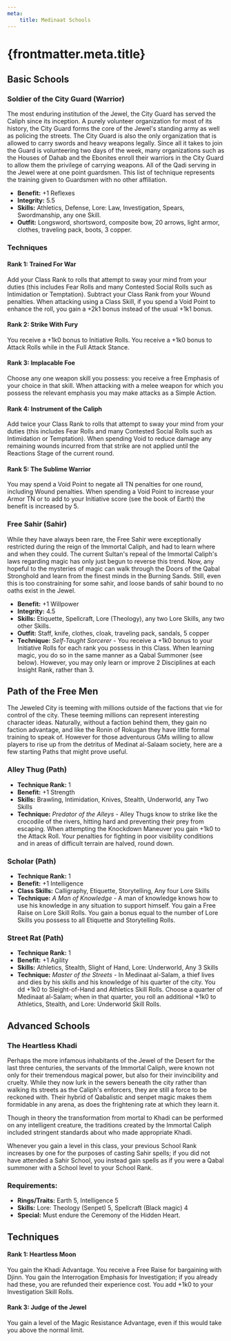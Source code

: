```yaml
---
meta:
    title: Medinaat Schools
---
```

# {frontmatter.meta.title}

## Basic Schools

### Soldier of the City Guard (Warrior)

The most enduring institution of the Jewel, the City Guard has served the Caliph since its inception. A purely volunteer organization for most of its history, the City Guard forms the core of the Jewel's standing army as well as policing the streets. The City Guard is also the only organization that is allowed to carry swords and heavy weapons legally. Since all it takes to join the Guard is volunteering two days of the week, many organizations such as the Houses of Dahab and the Ebonites enroll their warriors in the City Guard to allow them the privilege of carrying weapons. All of the Qadi serving in the Jewel were at one point guardsmen. This list of technique represents the training given to Guardsmen with no other affiliation.

- <strong>Benefit:</strong> +1 Reflexes
- <strong>Integrity:</strong> 5.5
- <strong>Skills:</strong> Athletics, Defense, Lore: Law, Investigation, Spears, Swordmanship, any one Skill.
- <strong>Outfit:</strong> Longsword, shortsword, composite bow, 20 arrows, light armor, clothes, traveling pack, boots, 3 copper.

### Techniques
#### Rank 1: Trained For War

Add your Class Rank to rolls that attempt to sway your mind from your duties (this includes Fear Rolls and many Contested Social Rolls such as Intimidation or Temptation). Subtract your Class Rank from your Wound penalties. When attacking using a Class Skill, if you spend a Void Point to enhance the roll, you gain a +2k1 bonus instead of the usual +1k1 bonus.
#### Rank 2: Strike With Fury

You receive a +1k0 bonus to Initiative Rolls. You receive a +1k0 bonus to Attack Rolls while in the Full Attack Stance.
#### Rank 3: Implacable Foe

Choose any one weapon skill you possess: you receive a free Emphasis of your choice in that skill. When attacking with a melee weapon for which you possess the relevant emphasis you may make attacks as a Simple Action.
#### Rank 4: Instrument of the Caliph

Add twice your Class Rank to rolls that attempt to sway your mind from your duties (this includes Fear Rolls and many Contested Social Rolls such as Intimidation or Temptation). When spending Void to reduce damage any remaining wounds incurred from that strike are not applied until the Reactions Stage of the current round.
#### Rank 5: The Sublime Warrior

You may spend a Void Point to negate all TN penalties for one round, including Wound penalties. When spending a Void Point to increase your Armor TN or to add to your Initiative score (see the book of Earth) the benefit is increased by 5.
### Free Sahir (Sahir)

While they have always been rare, the Free Sahir were exceptionally restricted during the reign of the Immortal Caliph, and had to learn where and when they could. The current Sultan's repeal of the Immortal Caliph's laws regarding magic has only just begun to reverse this trend. Now, any hopeful to the mysteries of magic can walk through the Doors of the Qabal Stronghold and learn from the finest minds in the Burning Sands. Still, even this is too constraining for some sahir, and loose bands of sahir bound to no oaths exist in the Jewel.

- <strong>Benefit:</strong> +1 Willpower
- <strong>Integrity:</strong> 4.5
- <strong>Skills:</strong> Etiquette, Spellcraft, Lore (Theology), any two Lore Skills, any two other Skills.
- <strong>Outfit:</strong> Staff, knife, clothes, cloak, traveling pack, sandals, 5 copper
- <strong>Technique:</strong> <em>Self-Taught Sorcerer</em> - You receive a +1k0 bonus to your Initiative Rolls for each rank you possess in this Class. When learning magic, you do so in the same manner as a Qabal Summoner (see below). However, you may only learn or improve 2 Disciplines at each Insight Rank, rather than 3.

## Path of the Free Men

The Jeweled City is teeming with millions outside of the factions that vie for control of the city. These teeming millions can represent interesting character ideas. Naturally, without a faction behind them, they gain no faction advantage, and like the Ronin of Rokugan they have little formal training to speak of. However for those adventurous GMs willing to allow players to rise up from the detritus of Medinat al-Salaam society, here are a few starting Paths that might prove useful.

### Alley Thug (Path)

- <strong>Technique Rank:</strong> 1
- <strong>Benefit:</strong> +1 Strength
- <strong>Skills:</strong> Brawling, Intimidation, Knives, Stealth, Underworld, any Two Skills
- <strong>Technique:</strong> <em>Predator of the Alleys</em> - Alley Thugs know to strike like the crocodile of the rivers, hitting hard and preventing their prey from escaping. When attempting the Knockdown Maneuver you gain +1k0 to the Attack Roll. Your penalties for fighting in poor visibility conditions and in areas of difficult terrain are halved, round down.

### Scholar (Path)

- <strong>Technique Rank:</strong> 1
- <strong>Benefit:</strong> +1 Intelligence
- <strong>Class Skills:</strong> Calligraphy, Etiquette, Storytelling, Any four Lore Skills
- <strong>Technique:</strong> <em>A Man of Knowledge</em> - A man of knowledge knows how to use his knowledge in any situation to support himself. You gain a Free Raise on Lore Skill Rolls. You gain a bonus equal to the number of Lore Skills you possess to all Etiquette and Storytelling Rolls.

### Street Rat (Path)

- <strong>Technique Rank:</strong> 1
- <strong>Benefit:</strong> +1 Agility
- <strong>Skills:</strong> Athletics, Stealth, Slight of Hand, Lore: Underworld, Any 3 Skills
- <strong>Technique:</strong> <em>Master of the Streets</em> - In Medinaat al-Salam, a thief lives and dies by his skills and his knowledge of his quarter of the city. You dd +1k0 to Sleight-of-Hand and Athletics Skill Rolls. Choose a quarter of Medinaat al-Salam; when in that quarter, you roll an additional +1k0 to Athletics, Stealth, and Lore: Underworld Skill Rolls.

## Advanced Schools

### The Heartless Khadi

Perhaps the more infamous inhabitants of the Jewel of the Desert for the last three centuries, the servants of the Immortal Caliph, were known not only for their tremendous magical power, but also for their invincibility and cruelty. While they now lurk in the sewers beneath the city rather than walking its streets as the Caliph's enforcers, they are still a force to be reckoned with. Their hybrid of Qabalistic and senpet magic makes them formidable in any arena, as does the frightening rate at which they learn it.

Though in theory the transformation from mortal to Khadi can be performed on any intelligent creature, the traditions created by the Immortal Caliph included stringent standards about who made appropriate Khadi.

Whenever you gain a level in this class, your previous School Rank increases by one for the purposes of casting Sahir spells; if you did not have attended a Sahir School, you instead gain spells as if you were a Qabal summoner with a School level to your School Rank.

### Requirements:
- <strong>Rings/Traits:</strong> Earth 5, Intelligence 5
- <strong>Skills:</strong> Lore: Theology (Senpet) 5, Spellcraft (Black magic) 4
- <strong>Special:</strong> Must endure the Ceremony of the Hidden Heart.

## <strong>Techniques</strong>
#### Rank 1: Heartless Moon

You gain the Khadi Advantage. You receive a Free Raise for bargaining with Djinn. You gain the Interrogation Emphasis for Investigation; if you already had these, you are refunded their experience cost. You add +1k0 to your Investigation Skill Rolls.
#### Rank 3: Judge of the Jewel

You gain a level of the Magic Resistance Advantage, even if this would take you above the normal limit.
